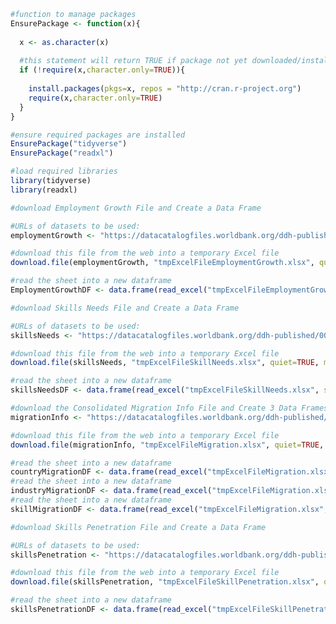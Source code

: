 ```r
#function to manage packages
EnsurePackage <- function(x){
  
  x <- as.character(x)
  
  #this statement will return TRUE if package not yet downloaded/installed
  if (!require(x,character.only=TRUE)){
    
    install.packages(pkgs=x, repos = "http://cran.r-project.org")
    require(x,character.only=TRUE)
  }
}
```

```r
#ensure required packages are installed
EnsurePackage("tidyverse")
EnsurePackage("readxl")

#load required libraries
library(tidyverse)
library(readxl)
```

```r
#download Employment Growth File and Create a Data Frame

#URLs of datasets to be used:
employmentGrowth <- "https://datacatalogfiles.worldbank.org/ddh-published/0038045/DR0046261/public_use-industry-employment-growth.xlsx?versionId=2023-01-19T09:28:51.4382607Z"

#download this file from the web into a temporary Excel file
download.file(employmentGrowth, "tmpExcelFileEmploymentGrowth.xlsx", quiet=TRUE, mode="wb")

#read the sheet into a new dataframe
EmploymentGrowthDF <- data.frame(read_excel("tmpExcelFileEmploymentGrowth.xlsx", sheet = "Growth from Industry Transition"))
```

```r
#download Skills Needs File and Create a Data Frame

#URLs of datasets to be used:
skillsNeeds <- "https://datacatalogfiles.worldbank.org/ddh-published/0038027/DR0046191/public_use-industry-skills-needs.xlsx?versionId=2023-01-19T03:44:21.4528001Z"

#download this file from the web into a temporary Excel file
download.file(skillsNeeds, "tmpExcelFileSkillNeeds.xlsx", quiet=TRUE, mode="wb")

#read the sheet into a new dataframe
skillsNeedsDF <- data.frame(read_excel("tmpExcelFileSkillNeeds.xlsx", sheet = "Industry Skills Needs"))
```

```r
#download the Consolidated Migration Info File and Create 3 Data Frames
migrationInfo <- "https://datacatalogfiles.worldbank.org/ddh-published/0038044/DR0046256/public_use-talent-migration.xlsx?versionId=2024-02-13T16:57:39.2869535Z"

#download this file from the web into a temporary Excel file
download.file(migrationInfo, "tmpExcelFileMigration.xlsx", quiet=TRUE, mode="wb")

#read the sheet into a new dataframe
countryMigrationDF <- data.frame(read_excel("tmpExcelFileMigration.xlsx", sheet = "Country Migration"))
#read the sheet into a new dataframe
industryMigrationDF <- data.frame(read_excel("tmpExcelFileMigration.xlsx", sheet = "Industry Migration"))
#read the sheet into a new dataframe
skillMigrationDF <- data.frame(read_excel("tmpExcelFileMigration.xlsx", sheet = "Skill Migration"))
```

```r
#download Skills Penetration File and Create a Data Frame

#URLs of datasets to be used:
skillsPenetration <- "https://datacatalogfiles.worldbank.org/ddh-published/0038027/DR0046192/public_use-skill-penetration.xlsx?versionId=2023-01-19T03:44:28.0600027Z"

#download this file from the web into a temporary Excel file
download.file(skillsPenetration, "tmpExcelFileSkillPenetration.xlsx", quiet=TRUE, mode="wb")

#read the sheet into a new dataframe
skillsPenetrationDF <- data.frame(read_excel("tmpExcelFileSkillPenetration.xlsx", sheet = "Skill Penetration"))
```

